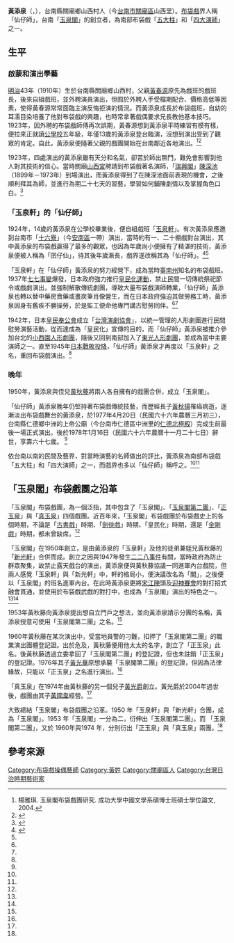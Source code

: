 '''黃添泉'''（{{lang-nan-tw|N̂g thiam-tsuân}}，{{bd|1910年||1978年|1月16日}}），台南縣關廟鄉山西村人（今[[臺南市|台南市]][[關廟區|關廟區]]山西里）。[[布袋戲|布袋戲]]界人稱「仙仔師」，台南「[[玉泉閣|玉泉閣]]」的創立者，為南部布袋戲「[[五大柱|五大柱]]」和「[[四大演師|四大演師]]」之一。

== 生平 ==

=== 啟蒙和演出學藝 ===
[[明治|明治]]43年（1910年）生於台南縣關廟鄉山西村，父親[[黃春源|黃春源]]原先為戲班的戲班長，後來自組戲班，並外聘演員演出，但囿於外聘人手受檔期配合、價格高低等因素，使得黃春源常常面臨主演反悔拒演的情況。而黃添泉成長於布袋戲班，自幼的耳濡目染培養了他對布袋戲的興趣，也時常拿著戲偶要求兄長教他基本技巧。1923年，因外聘的布袋戲師傅再次誤期，黃春源想到黃添泉平時練習有模有樣，便拉來正就讀[[公學校|公學校]]五年級，年僅13歲的黃添泉登台臨演，沒想到演出受到了觀眾的肯定。自此，黃添泉便隨著父親的戲團開始在台南鄰近各地演出。<ref name=":0">楊雅琪. 玉泉閣布袋戲團研究. 成功大學中國文學系碩博士班碩士學位論文, 2004.</ref><ref name=":3">{{Cite book|title=關廟風情香洋歲月：關廟史料風情掌故|first=俊明|publisher=關廟鄉公所|year=1999|isbn=9789570238693|location=|pages=95|last=吳}}</ref>

1923年，四處演出的黃添泉雖有天分和名氣，卻苦於師出無門，難免會影響到他人對其技術的信心。當時關廟[[山西宮|山西宮]]聘請到布袋戲著名演師，「[[瑞興閣|瑞興閣]]」[[陳深池|陳深池]]（1899年－1973年）到場演出，而黃添泉得到了在陳深池面前表現的機會，之後順利拜其為師，並進行為期二十七天的習藝，學習如何鋪陳劇情以及掌握角色口白。<ref name=":1">{{Cite web|title=武戲稱仙開玉泉 -- 玉泉閣黃添泉|url=http://folkartist2.e-lib.nctu.edu.tw/collection/palm_drama/PD2/artist/InSide1_1.shtml|accessdate=2020-11-24|author=|date=|format=|publisher=掌中乾坤布袋戲數位博物館|language=}}</ref>

=== 「玉泉軒」的「仙仔師」 ===
1924年，14歲的黃添泉在公學校畢業後，便自組戲班「[[玉泉軒|玉泉軒]]」。有次黃添泉應邀到台南市「[[十六寮|十六寮]]」（今[[安南區|安南區]]一帶）演出，當時約有一、二十棚戲對台演出，其中黃添泉的布袋戲贏得了最多的觀眾，也因為年歲尚小便擁有了精湛的技術，黃添泉便被人稱為「囝仔仙」，待其後年歲漸長，戲界遂改稱其為「仙仔師」。<ref name=":2">{{Cite web|title=黃添泉|url=https://glovepuppetry.ncfta.gov.tw/home/zh-tw/ProsperityActress/19618|accessdate=2020-11-24|author=|date=|format=|publisher=布袋戲主題知識網|language=}}</ref><ref name=":3" />

「玉泉軒」在「仙仔師」黃添泉的努力經營下，成為當時[[臺南州|臺南州]]知名的布袋戲班。1937年[[七七事变|七七事變]]爆發，日本政府強力推行[[皇民化運動|皇民化運動]]，禁止民間一切傳統祭祀節令或戲劇演出，並強制解散傳統劇團，導致大量布袋戲演師轉業，「仙仔師」黃添泉也轉以替中藥房賣藥或畫炭筆肖像營生，而在日本政府強迫其做勞務工時，黃添泉因身有舊疾不勝操勞，於是監工便命他專門講古慰勞同伴。<ref name=":1" /><ref name=":3" />

1942年，日本[[皇民奉公會|皇民奉公會]]成立「[[台灣演劇協會|台灣演劇協會]]」，以統一管理的人形劇團進行民間慰勞演藝活動，從而達成為「皇民化」宣傳的目的，而「仙仔師」黃添泉被推介參加台北的[[小西園人形劇團|小西園人形劇團]]，隨後又回到南部加入了[[東光人形劇團|東光人形劇團]]，並成為當中主要演師之一。直至1945年[[日本投降|日本戰敗投降]]，「仙仔師」黃添泉才再度以「玉泉軒」之名，重回布袋戲演出。<ref name=":0" />

=== 晚年 ===
1950年，黃添泉與侄兒[[黃秋藤|黃秋藤]]將兩人各自擁有的戲團合併，成立「玉泉閣」。

「仙仔師」黃添泉晚年仍堅持著布袋戲傳統技藝，而歷經長子[[黃秋揚|黃秋揚]]罹癌病逝，逐漸淡出布袋戲舞台的黃添泉，於1977年4月20日（民國六十六年農曆三月初三），台南縣仁德鄉中洲的上帝公廟（今台南市仁德區中洲里的[[仁德北極殿|仁德北極殿]]）完成生前最後一場正式演出。後於1978年1月16日（民國六十六年農曆十一月二十七日）辭世，享壽六十七歲。 <ref name=":0" />

依台南以南的民間及藝界，對當時演藝的名師做出的評比，黃添泉為南部布袋戲「五大柱」和「四大演師」之一，而戲界也多以「仙仔師」稱呼之。<ref name=":2" /><ref name=":1" />

== 「玉泉閣」布袋戲團之沿革 ==
「玉泉閣」布袋戲團，為一個泛指，其中包含了「玉泉閣」、「[[玉泉閣第二團|玉泉閣第二團]]」、「[[正玉泉|正玉泉]]」與「[[真玉泉|真玉泉]]」四個戲團。近百年來，「玉泉閣」布袋戲團於布袋戲史上的各個時期，不論是「[[古書戲|古書戲]]」時期、「[[劍俠戲|劍俠戲]]」時期、「皇民化」時期，還是「[[金剛戲|金剛戲]]」時期，都未曾缺席。<ref name=":0" />

「玉泉閣」在1950年創立，是由黃添泉的「玉泉軒」及他的徒弟兼姪兒黃秋藤的「[[新光軒|新光軒]]」合併而成。創立之因與1947年發生[[二二八事件|二二八事件]]有關，當時政府為防止群眾聚集，故禁止露天戲台的演出，黃添泉便與黃秋藤協議一同進軍內台戲院，但兩人感覺「玉泉軒」與「新光軒」中，軒的格局小，便決議改名為「閣」，之後便以「玉泉閣」的班名進軍內台。在此時黃添泉更將[[宋江陣|宋江陣]]頭及[[迎神賽會|迎神賽會]]的對打招式融會貫通，並使用於布袋戲武戲的對打中，也成為「玉泉閣」演出的特色之一。<ref name=":0" /><ref name=":1" />

1953年黃秋藤向黃添泉提出想自立門戶之想法，並向黃添泉請示分團的名稱，黃添泉授意可使用「玉泉閣第二團」之名。<ref name=":0" />

1960年黃秋藤在某次演出中，受當地員警的刁難，扣押了「玉泉閣第二團」的職業演出團體登記證。出於危及，黃秋藤便用他太太的名字，創立了「正玉泉」此名。後黃秋藤透過立委拿回了「玉泉閣第二團」的登記證，但也未註銷「正玉泉」的登記證。1976年其子[[黃光華|黃光華]]原想承襲「玉泉閣第二團」的登記證，但因為法律緣故，只能以「正玉泉」之名進行演出。<ref name=":0" />

「真玉泉」在1974年由黃秋藤的另一個兒子[[黃光爵|黃光爵]]創立。黃光爵於2004年過世後，戲團由其子[[黃國韋|黃國韋]]經營。<ref name=":0" />

大致總結「玉泉閣」布袋戲團之沿革。1950 年「玉泉軒」與「新光軒」合團，成為「玉泉閣」。1953 年「玉泉閣」一分為二，衍伸出「玉泉閣第二團」。而 「玉泉閣第二團」，又於 1960年與1974 年，分別衍出「正玉泉」與「真玉泉」兩團。<ref name=":0" />

== 參考來源 ==
<references />

[[Category:布袋戲操偶藝師|Category:布袋戲操偶藝師]]
[[Category:黃姓|Category:黃姓]]
[[Category:關廟區人|Category:關廟區人]]
[[Category:台灣日治時期藝術家|Category:台灣日治時期藝術家]]